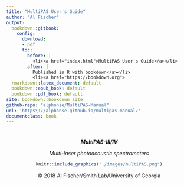 ```yaml
---
title: "MultiPAS User's Guide"
author: "Al Fischer"
output:
  bookdown::gitbook:
    config:
      download:
      - pdf
      toc:
        before: |
          <li><a href="index.html">MultiPAS User's Guide</a></li>
        after: |
          Published in R with bookdown</a></li>
          <li><a href="https://bookdown.org">
  rmarkdown::latex_document: default
  bookdown::epub_book: default
  bookdown::pdf_book: default
site: bookdown::bookdown_site
github-repo: "alphonse/MultiPAS-Manual"
url: 'https\://alphonse.github.io/multipas-manual/'
documentclass: book
---
```



#  {-}
<center>
***MultiPAS-III/IV***

*Multi-laser photoacoustic spectrometers*

```r
knitr::include_graphics("./images/multiPAS.png")
```

&copy; 2018 Al Fischer/Smith Lab/University of Georgia
</center>